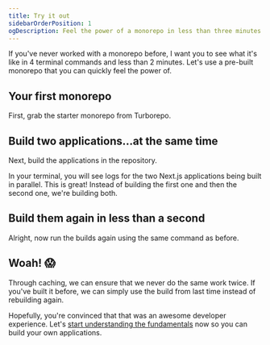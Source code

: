 ```yaml
---
title: Try it out
sidebarOrderPosition: 1
ogDescription: Feel the power of a monorepo in less than three minutes
---
```



If you've never worked with a monorepo before, I want you to see what it's like in 4 terminal commands and less than 2 minutes. Let's use a pre-built monorepo that you can quickly feel the power of.

## Your first monorepo

First, grab the starter monorepo from Turborepo.

## Build two applications...at the same time

Next, build the applications in the repository.

In your terminal, you will see logs for the two Next.js applications being built in parallel. This is great! Instead of building the first one and then the second one, we're building both.

## Build them again in less than a second

Alright, now run the builds again using the same command as before.

## Woah! 😱

Through caching, we can ensure that we never do the same work twice. If you've built it before, we can simply use the build from last time instead of rebuilding again.

Hopefully, you're convinced that that was an awesome developer experience. Let's [start understanding the fundamentals](/monorepos/basics) now so you can build your own applications.
